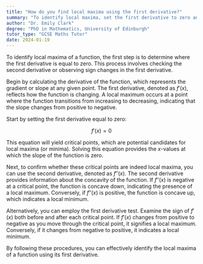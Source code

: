 ```yaml
---
title: "How do you find local maxima using the first derivative?"
summary: "To identify local maxima, set the first derivative to zero and analyze the second derivative or observe sign changes."
author: "Dr. Emily Clark"
degree: "PhD in Mathematics, University of Edinburgh"
tutor_type: "GCSE Maths Tutor"
date: 2024-01-19
---
```


To identify local maxima of a function, the first step is to determine where the first derivative is equal to zero. This process involves checking the second derivative or observing sign changes in the first derivative.

Begin by calculating the derivative of the function, which represents the gradient or slope at any given point. The first derivative, denoted as $f'(x)$, reflects how the function is changing. A local maximum occurs at a point where the function transitions from increasing to decreasing, indicating that the slope changes from positive to negative.

Start by setting the first derivative equal to zero:

$$
f'(x) = 0
$$

This equation will yield critical points, which are potential candidates for local maxima (or minima). Solving this equation provides the $x$-values at which the slope of the function is zero.

Next, to confirm whether these critical points are indeed local maxima, you can use the second derivative, denoted as $f''(x)$. The second derivative provides information about the concavity of the function. If $f''(x)$ is negative at a critical point, the function is concave down, indicating the presence of a local maximum. Conversely, if $f''(x)$ is positive, the function is concave up, which indicates a local minimum.

Alternatively, you can employ the first derivative test. Examine the sign of $f'(x)$ both before and after each critical point. If $f'(x)$ changes from positive to negative as you move through the critical point, it signifies a local maximum. Conversely, if it changes from negative to positive, it indicates a local minimum.

By following these procedures, you can effectively identify the local maxima of a function using its first derivative.
    